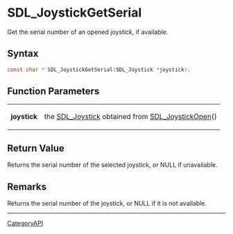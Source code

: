 = SDL_JoystickGetSerial =

Get the serial number of an opened joystick, if available.

== Syntax ==

<syntaxhighlight lang='c'>
const char * SDL_JoystickGetSerial(SDL_Joystick *joystick);
</syntaxhighlight>

== Function Parameters ==

{|
|'''joystick'''
|the [[SDL_Joystick]] obtained from [[SDL_JoystickOpen]]()
|}

== Return Value ==

Returns the serial number of the selected joystick, or NULL if unavailable.

== Remarks ==

Returns the serial number of the joystick, or NULL if it is not available.

----
[[CategoryAPI]]



